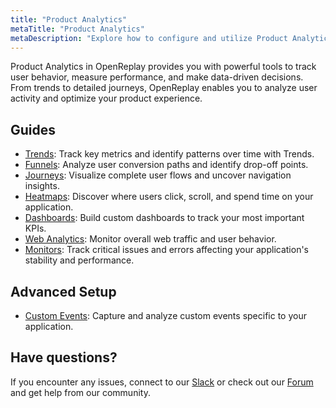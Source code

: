 ```yaml
---
title: "Product Analytics"
metaTitle: "Product Analytics"
metaDescription: "Explore how to configure and utilize Product Analytics in OpenReplay to gain actionable insights."
---
```


Product Analytics in OpenReplay provides you with powerful tools to track user behavior, measure performance, and make data-driven decisions. From trends to detailed journeys, OpenReplay enables you to analyze user activity and optimize your product experience.

## Guides
- [Trends](/product-analytics/trends): Track key metrics and identify patterns over time with Trends.
- [Funnels](/product-analytics/funnels): Analyze user conversion paths and identify drop-off points.
- [Journeys](/product-analytics/journeys): Visualize complete user flows and uncover navigation insights.
- [Heatmaps](/product-analytics/heatmaps): Discover where users click, scroll, and spend time on your application.
- [Dashboards](/product-analytics/dashboards): Build custom dashboards to track your most important KPIs.
- [Web Analytics](/product-analytics/web-analytics): Monitor overall web traffic and user behavior.
- [Monitors](/product-analytics/monitors): Track critical issues and errors affecting your application's stability and performance.

## Advanced Setup
- [Custom Events](/product-analytics/custom-events): Capture and analyze custom events specific to your application.


## Have questions?

If you encounter any issues, connect to our [Slack](https://slack.openreplay.com) or check out our [Forum](https://forum.openreplay.com) and get help from our community.
